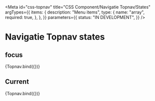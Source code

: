 <!-- @license CC0-1.0 -->


<Meta
  id="css-topnav"
  title="CSS Component/Navigatie Topnav/States"
  argTypes={{
    items: {
      description: "Menu items",
      type: {
        name: "array",
        required: true,
      },
    },
  }}
  parameters={{
    status: "IN DEVELOPMENT",
  }}
/>

# Navigatie Topnav states

## focus

<Canvas>
  <Story
    name="focus"
    args={{
      items: [
        { href: "https://example.com/", title: "Wonen en leven" },
        { href: "https://example.com/", title: "Werk en inkomen", focus: true, focusVisible: true },
        { href: "https://example.com/", title: "Ondernemen" },
        { href: "https://example.com/", title: "Bestuur en organisatie" },
      ],
    }}
    parameters={{
      docs: {
        source: {
          state: "closed",
        },
      },
    }}
  >
    {Topnav.bind({})}
  </Story>
</Canvas>

## Current

<Canvas>
  <Story
    name="current"
    args={{
      items: [
        { href: "https://example.com/", title: "Wonen en leven", current: true },
        { href: "https://example.com/", title: "Werk en inkomen" },
        { href: "https://example.com/", title: "Ondernemen" },
        { href: "https://example.com/", title: "Bestuur en organisatie" },
      ],
    }}
    parameters={{
      docs: {
        source: {
          state: "closed",
        },
      },
    }}
  >
    {Topnav.bind({})}
  </Story>
</Canvas>
